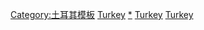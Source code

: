 {{Catnav|頁面分類|各種主題的頁面分類|按國家分類|各國歷史|土耳其历史}}
{{Catnav|頁面分類|历史|各國歷史|土耳其历史}}
{{Catnav|頁面分類|历史|各區域的歷史|中东历史|土耳其历史}}
{{Catnav|頁面分類|历史|历史维基资源|历史模板}}

[[Category:土耳其模板|Category:土耳其模板]]
[[Category:各国历史模板|Turkey]]
[[Category:土耳其歷史|*]]
[[Category:亞洲歷史模板|Turkey]]
[[Category:歐洲歷史模板|Turkey]]